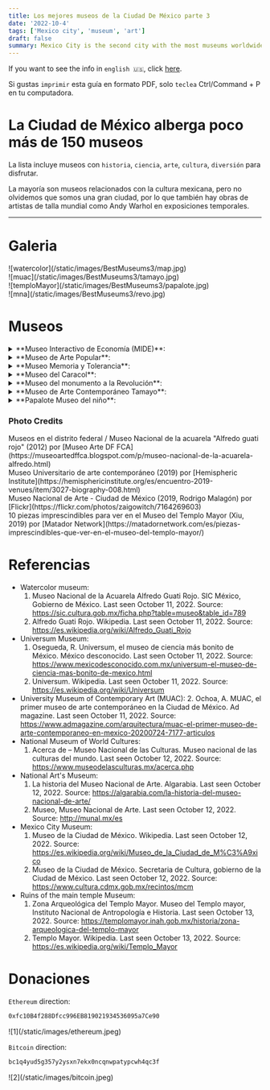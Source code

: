 ```yaml
---
title: Los mejores museos de la Ciudad De México parte 3
date: '2022-10-4'
tags: ['Mexico city', 'museum', 'art']
draft: false
summary: Mexico City is the second city with the most museums worldwide.
---
```

If you want to see the info in `english 🇺🇸`, click [here](/blog/bestMuseums3).

Si gustas `imprimir` esta guía en formato PDF, solo `teclea` Ctrl/Command + P en tu computadora.


# La Ciudad de México alberga poco más de 150 museos

La lista incluye museos con `historia`, `ciencia`, `arte`, `cultura`, `diversión` para disfrutar.

La mayoría son museos relacionados con la cultura mexicana, pero no olvidemos que somos una gran ciudad,
por lo que también hay obras de artistas de talla mundial como Andy Warhol en exposiciones temporales.

---

# Galeria

<div className="-mx-2 flex flex-wrap overflow-hidden xl:-mx-2">
  <div className="my-1 w-full overflow-hidden px-2 xl:my-1 xl:w-1/2 xl:px-2">
    ![watercolor](/static/images/BestMuseums3/map.jpg)
  </div>
  <div className="my-1 w-full overflow-hidden px-2 xl:my-1 xl:w-1/2 xl:px-2">
    ![muac](/static/images/BestMuseums3/tamayo.jpg)
  </div>
  <div className="my-1 w-full overflow-hidden px-2 xl:my-1 xl:w-1/2 xl:px-2">
    ![temploMayor](/static/images/BestMuseums3/papalote.jpg)
  </div>
  <div className="my-1 w-full overflow-hidden px-2 xl:my-1 xl:w-1/2 xl:px-2">
    ![mna](/static/images/BestMuseums3/revo.jpg)
  </div>
</div>

# Museos

<details>
  <summary>**Museo Interactivo de Economía (MIDE)**:</summary>
  <ul>
    <li type="square"> Contexto e historia. También es un museo interactivo, pero enfocado a que los jóvenes se diviertan
       educación financiera, que aprendan divirtiéndose. Inicialmente, comenzaron con la colección numismática
       del Banco de México. Después de eso, muestran la importancia del dinero, de la buena cultura al respecto, 
       y cómo ha cambiado el valor del peso mexicano a lo largo de los años. </li>
     <li type="square"> Lo encontrarás dentro. Exhibiciones interactivas donde puedes tocar pantallas o mover cosas en partes
       del museo, mostrándote diferentes infografías según tu interés en las consultas. En el 
       museo casi no quedan exposiciones temporales. </li>
     <li type="square"> Cómo llegar. Se encuentra casi saliendo de la estación de metro Allende de la línea 2 (azul), a una estación
       en el zócalo. </li>
     <li type="square"> Costo. Entrada general 95 MXN/4.75 dls. Estudiantes $85 MXN/4.25 dls. Si desea crear un ticket,
       te costará 20 MXN/1 USD. </li>
     <li type="square"> Abierto: martes a domingo de 10 a 18. </li>
     <li type="square"> Nivel de seguridad: ⭐️⭐️⭐️⭐️⭐️ (4.3) </li>
     <li type="square"> Visitas guiadas. El museo no tiene recorridos ni infografías en inglés :(.</li>
     <li type="square"> Material adicional. </li>
     <li type="square"> [Sitio web](https://www.mide.org.mx/) oficial del museo. </li>
  </ul>
</details>

<details>
  <summary>**Museo de Arte Popular**:</summary>
  <ul>
     <li type="square"> Contexto e historia. El museo en su historia fue construido como una estación de bomberos y policías, casi un
       hace un siglo, en un México posrevolucionario. Este edificio está influenciado por la arquitectura Art Deco,
       convirtiéndolo en un edificio que se destaca entre los edificios coloniales del centro. </li>
     <li type="square"> Lo encontrarás dentro. El museo cuenta con una exposición permanente sobre el arte de las tradiciones mexicanas y
       representaciones de diferentes partes del país, lo que hace del museo una visita obligada si quieres
       para aprender más sobre una de las culturas más ricas del mundo. A veces hay un par de exposiciones temporales
       que tienen relación con este folclore mexicano. </li>
     <li type="square"> Cómo llegar. El museo está ubicado a pocas cuadras del parque de la alameda central, por lo que puedes llegar
       allí por el trolebús que te deja en la próxima estación de bellas artes o el metro de Juárez o el
       el metrobús de la línea 1 también está cerca. Consulta los avances de las ediciones de los mejores museos porque la
       se encuentran los detalles. </li>
     <li type="square"> Costo. El costo es de 60 MXN/3 dls. El domingo es gratis. También para los estudiantes es gratis. </li>
     <li type="square"> Abierto: martes a domingo de 10 a 18. </li>
     <li type="square"> Nivel de seguridad: ⭐️⭐️⭐️⭐️⭐️ (4.3) </li>
     <li type="square"> Visitas guiadas. Hacen eventos de arte o presentaciones en el entrepiso del museo, por lo que debe
       pregunte en la taquilla para programar un recorrido en inglés. </li>
     <li type="square"> Qué comer.</li>
     <li type="square"> Material adicional. La mayoría de las infografías están en inglés. El museo tiene internet.</li>
     <li type="square"> [Sitio web](https://www.map.cdmx.gob.mx/) oficial del museo. </li>
   </ul>
</details>

<details>
  <summary>**Museo Memoria y Tolerancia**:</summary>
  <ul>
     <li type="square"> Contexto e historia. Es un museo que se encuentra al lado de la Secretaría de Relaciones Exteriores.
       Es un museo que te hace pensar en la calidad de humanos y de sociedad que somos, recapitulando
       los horrores que hemos cometido como especie, hablando del holocausto, genocidio, racismo
       en diferentes partes del mundo, de forma interactiva. </li>
     <li type="square"> Lo encontrarás dentro. </li>
       - A) Exposición permanente. Las exposiciones que son
     permanentes se relacionan precisamente con tales injusticias, detallando los hechos para que te sientas en esos
     acontecimientos y no cometemos los mismos errores. Encontrarás:
         - i) Holocausto alemán durante el imperio nazi
         - ii) Genocidio Armenio
         - iii) La situación que ha estado enfrentando Camboya
         - iv) Desplazamiento y genocidio en Guatemala
         - v) Racismo en Ruanda
         - vi) División y eventos catastróficos en Yugoslavia
         - vii) Darfur
       - B) Exposiciones temporales. De la misma manera, son exhibiciones para que seamos empáticos.
     como una sociedad. La exposición que me tocó presenciar estaba relacionada con el trasfondo y cómo hemos
     explotado el planeta, de ahí la importancia de cuidar el medio ambiente.
     <li type="square"> Cómo llegar. Se encuentra a tres cuadras del [Palacio de Bellas Artes](/blog/bestMuseums1),
       por lo que las instrucciones sobre cómo llegar al sitio lo ayudarán. </li>
     <li type="square"> Costo. Para estudiantes el costo es de 85 MXN/4.25 dls, para el público en general es de 105 MXN/5.25 dls.
       Con audioguía (hay en inglés) cuesta 105 MXN/5,25 dls para estudiantes, 125 MXN/6,25 para
       el público general. El costo de las exposiciones temporales es de 30 MXN/1.5 dls para estudiantes y 50 MXN/2.5
       dls para el público en general. Puedes comprar tus boletos [aquí](https://boletopolis.com/es/evento/19188),
       solo se puede comprar la entrada general, los audios y las exposiciones temporales se compran en el museo. </li>
     <li type="square"> Abierto: martes a domingo de 10 a 18. </li>
     <li type="square"> Nivel de seguridad: ⭐️⭐️⭐️⭐️⭐️ (4.5) </li>
     <li type="square"> Visitas guiadas. No hay :(, pero por eso tienen las audioguías.</li>
     <li type="square"> Qué comer. </li>
     <li type="square"> Material adicional. No hay infografías en inglés :). </li>
     <li type="square"> [Sitio web](https://www.myt.org.mx/) oficial del museo. </li>
   </ul>
</details>

<details>
  <summary>**Museo del Caracol**:</summary>
  <ul>
     <li type="square"> Contexto e historia. Este proyecto surgió a partir de una idea de la secretaria de educación pública
       en ese momento, que ilustrará los momentos más importantes de la historia de México de una manera sencilla
       y amena, y en conmemoración de los aniversarios de la Independencia y Revolución Mexicana. </li>
     <li type="square"> Lo encontrarás dentro. Es un museo con un paseo bastante peculiar, que te mostrará una línea del tiempo
       de la independencia de México a un México contemporáneo, con muchos modelos y representaciones
       que te retroceden a tales hechos históricos. Al final encontrarás un águila que abajo tiene
       una copia de nuestra última constitución válida. </li>
     <li type="square"> Cómo llegar. Son 300 metros antes de llegar al castillo de Chapultepec, en una desvío, por lo que su [información](/blog/mejoresMuseos1)
       Te ayudará. </li>
     <li type="square"> Costo. 85 MXN/4.25 dólares. De hecho, si quieres ir también a este museo y no tienes
       para subir y bajar, tendrás que comprar la entrada al castillo de Chapultepec, que cuesta
       lo mismo. Si necesitas guardar mochila, comida o ropa, hay lockers por 10 MXN/0.5 dls,
       pero debes comprarlos antes de subir. No boletos en línea. </li>
     <li type="square"> Abierto: martes a domingo de 9 a 16:15. </li>
     <li type="square"> Nivel de seguridad: ⭐️⭐️⭐️⭐️⭐️ (4.5) </li>
     <li type="square"> Visitas guiadas. Las infografías están en español|.</li>
     <li type="square"> Qué comer. .</li>
     <li type="square"> Material adicional. .</li>
     <li type="square"> [Sitio web](https://www.caracol.inah.gob.mx/) oficial del museo. </li>
   </ul>
</details>

<details>
  <summary> **Museo del monumento a la Revolución**:</summary>
  <ul>
     <li type="square"> Contexto e historia. Es un museo que relata todo lo acontecido en este magno evento
       que pasó en México después de tener a Porfirio Díaz en el poder por tantos años, por lo que este armado
       conflicto se inició por el descontento de los mexicanos, en una guerra interna que se dio en
       1910 hasta aproximadamente 1921, por lo que este museo muestra ese evento y la vida en México después. El Museo
       Está ubicado en el monumento a la revolución. </li>
     <li type="square"> Lo encontrarás dentro. </li>
       - A) Museo. El museo apenas tiene exposiciones temporales,
       pero obviamente están relacionados con este evento, por lo que a veces verás pinturas de paisajes que
       mostrar el México de esa época. En cuanto a lo permanente, verás la ropa, armas, documentos,
       banderas, mapas de todo lo relacionado con el conflicto armado.
       - B) Mirador. Esto es externo a la
       museo, pero vale completamente la pena, es ver la Ciudad de México desde los 42 metros de altura del monumento.
       Hay una cafetería pero no es barata.
     <li type="square"> Cómo llegar. </li>
       - A) Desde la estación de metrobús Plaza de la República. Andar como
       5 minutos al monumento.
       - B) Desde la estación de metro Revolución. Camina como 15 minutos.
     <li type="square"> Costo. El museo cobra 38 MXN/2 dls para público en general, 19 MXN/1 dls para estudiantes. Los domingos
       es gratis. Por el mirador cobran 120 MXN/6 dls o 100 MXN/5 dls para estudiantes. Hay
       muchos paquetes pero este es el más básico. </li>
     <li type="square"> Abierto: martes a domingo de 10 a 18.</li>
     <li type="square"> Nivel de seguridad: ⭐️⭐️⭐️⭐️⭐️ (4.5) </li>
     <li type="square"> Visitas guiadas. Hay recorridos de abierto a cerrado, por lo que no es necesario programar. </li>
     <li type="square"> Qué comer. </li>
     <li type="square"> Material adicional. No hay infografias en ingles :(.</li>
     <li type="square">[Sitio web](https://www.cultura.cdmx.gob.mx/recintos/mnr) oficial del museo. </li>
   </ul>
</details>

<details>
  <summary>**Museo de Arte Contemporáneo Tamayo**: </summary>
  <ul>
     <li type="square"> Contexto e historia. Inicialmente, el museo fue creado para mostrar las pinturas más representativas
       de Rufino Tamayo. A diferencia de Diego Rivera, Orozco y Siqueiros, él no captó la política ni el nacionalismo,
       sino más bien tradiciones mexicanas. Hace años recuerdo que muchas obras del pintor se mostraban en
       este museo, ahora hay muchas exposiciones temporales de arte abstracto, pero no tengo ninguna duda de que
       regresarán pronto. Rufino era mi paisano, nacimos en el mismo estado de México, en Oaxaca. </li>
     <li type="square"> Lo encontrarás dentro. De manera similar al museo Jumex y al MUAC, este museo presenta
       exposiciones de arte, que tienen un toque cotidiano, que demuestra la sencillez de lo simple
       objetos o momentos pueden convertirse en arte. Todos somos artistas. </li>
     <li type="square"> Cómo llegar. Saliendo de la estación de metro Chapultepec, puedes caminar un par de minutos. Otra opción es tomar el metrobús línea 7 y bajarse en la estación Gandhi. </li>
     <li type="square"> Costo. 80 MXN / 4 dólares. Los domingos es gratis. Estudiantes internacionales y niños menores de 12 años de
       edad la entrada es gratuita. </li>
     <li type="square"> Abierto: martes a domingo de 10 a 18. </li>
     <li type="square"> Nivel de seguridad: ⭐️⭐️⭐️⭐️⭐️ (4.5) </li>
     <li type="square"> Visitas guiadas. Los guias tienen un costo, depende de la cantidad de personas, y si quieres un guia
       en inglés, debe comunicarse con Rubí Gokigenyo al +52 5541228200 ext. 5333 o a rubigokigenyo@museotamayo.org.</li>
     <li type="square"> Qué comer. .</li>
     <li type="square"> Material adicional. Hay infografías en inglés :). </li>
     <li type="square"> [Sitio web](https://www.museotamayo.org/) oficial del museo. </li>
   </ul>
</details>

<details>
  <summary>**Papalote Museo del niño**: </summary>
  <ul>
     <li type="square"> Contexto e historia. Nace como una asociación sin ánimo de lucro para que niños, profesores y padres
       puedan aprender mientras juegan. El recinto cuenta con azulejos que decoran su fachada, siendo un ícono mexicano. </li>
     <li type="square"> Lo encontrarás dentro. Es un museo muy interactivo dedicado a los niños, que a través de juegos
       adquirir conocimientos, no tan científicos como el universum, pero súper útiles para su corta edad. </li>
     <li type="square"> Cómo llegar. Tendrás que caminar unos 20 minutos saliendo de la estación de metro Constituyentes,
       hacia Barranca del Muerto, y tendrás que cruzar dos puentes peatonales, el segundo que
       Subirás al puente y verás una de las principales avenidas de la ciudad, similar a una autopista (el periférico). </li>
     <li type="square"> Costo. 159 MXN/8 dólares de martes a jueves. 200 MXN/10 dls de viernes a domingo. Eso depende
       en el paquete y las atracciones son el costo. Puedes comprar tus boletos [aquí](https://compraenlinea.papalote.org.mx/paso2)(Nota,
       tiene que ser la sede de Chapultepec). </li>
     <li type="square"> Abierto: Martes a jueves de 10 a 18 hrs. Viernes a Domingo de 10 a 19 hrs. </li>
     <li type="square"> Nivel de seguridad: ⭐️⭐️⭐️⭐️⭐️ (4.5) </li>
     <li type="square"> Visitas guiadas. . </li>
     <li type="square"> Qué comer. Fuera del museo hay muchos restaurantes de comida rápida a un precio asequible. </li>
     <li type="square"> Material adicional. .</li>
     <li type="square"> [Sitio web](https://papalote.org.mx/) oficial del museo. </li>
   </ul>
</details>

### Photo Credits

<div>
  Museos en el distrito federal / Museo Nacional de la acuarela "Alfredo guati rojo" (2012) por
  [Museo Arte DF
  FCA](https://museoartedffca.blogspot.com/p/museo-nacional-de-la-acuarela-alfredo.html)
</div>
<div>
  Museo Universitario de arte contemporáneo (2019) por [Hemispheric
  Institute](https://hemisphericinstitute.org/es/encuentro-2019-venues/item/3027-biography-008.html)
</div>
<div>
  Museo Nacional de Arte - Ciudad de México (2019, Rodrigo Malagón) por
  [Flickr](https://flickr.com/photos/zaigowitch/7164269603)
</div>
<div>
  10 piezas imprescindibles para ver en el Museo del Templo Mayor (Xiu, 2019) por [Matador
  Network](https://matadornetwork.com/es/piezas-imprescindibles-que-ver-en-el-museo-del-templo-mayor/)
</div>

# Referencias

- Watercolor museum:
  1. Museo Nacional de la Acuarela Alfredo Guati Rojo. SIC México, Gobierno de México. Last seen October 11, 2022. Source:
     https://sic.cultura.gob.mx/ficha.php?table=museo&table_id=789
  2. Alfredo Guati Rojo. Wikipedia. Last seen October 11, 2022. Source:
     https://es.wikipedia.org/wiki/Alfredo_Guati_Rojo
- Universum Museum:
  1. Osegueda, R. Universum, el museo de ciencia más bonito de México. México desconocido. Last seen October 11, 2022. Source: https://www.mexicodesconocido.com.mx/universum-el-museo-de-ciencia-mas-bonito-de-mexico.html
  2. Universum. Wikipedia. Last seen October 11, 2022. Source: https://es.wikipedia.org/wiki/Universum
- University Museum of Contemporary Art (MUAC): 2. Ochoa, A. MUAC, el primer museo de arte contemporáneo en la Ciudad de México. Ad magazine. Last seen October 11, 2022. Source: https://www.admagazine.com/arquitectura/muac-el-primer-museo-de-arte-contemporaneo-en-mexico-20200724-7177-articulos
- National Museum of World Cultures:
  1. Acerca de – Museo Nacional de las Culturas. Museo nacional de las culturas del mundo. Last seen October 12, 2022. Source: https://www.museodelasculturas.mx/acerca.php
- National Art's Museum:
  1. La historia del Museo Nacional de Arte. Algarabia. Last seen October 12, 2022. Source: https://algarabia.com/la-historia-del-museo-nacional-de-arte/
  2. Museo, Museo Nacional de Arte. Last seen October 12, 2022. Source: http://munal.mx/es
- Mexico City Museum:
  1. Museo de la Ciudad de México. Wikipedia. Last seen October 12, 2022. Source: https://es.wikipedia.org/wiki/Museo_de_la_Ciudad_de_M%C3%A9xico
  2. Museo de la Ciudad de México. Secretaria de Cultura, gobierno de la Ciudad de México. Last seen October 12, 2022. Source: https://www.cultura.cdmx.gob.mx/recintos/mcm
- Ruins of the main temple Museum:
  1. Zona Arqueológica del Templo Mayor. Museo del Templo mayor, Instituto Nacional de Antropología e Historia. Last seen October 13, 2022. Source: https://templomayor.inah.gob.mx/historia/zona-arqueologica-del-templo-mayor
  2. Templo Mayor. Wikipedia. Last seen October 13, 2022. Source: https://es.wikipedia.org/wiki/Templo_Mayor

# Donaciones

`Ethereum` direction:

```bash
0xfc10B4f288Dfcc996EB819021934536095a7Ce90
```

<div className="-mx-2 flex flex-wrap overflow-hidden xl:-mx-2">
  <div className="my-1 w-full overflow-hidden px-2 xl:my-1 xl:w-1/2 xl:px-2">
    ![1](/static/images/ethereum.jpeg)
  </div>
</div>

`Bitcoin` direction:

```bash
bc1q4yud5g357y2ysxn7ekx0ncqnwpatypcwh4qc3f
```

<div className="-mx-2 flex flex-wrap overflow-hidden xl:-mx-2">
  <div className="my-1 w-full overflow-hidden px-2 xl:my-1 xl:w-1/2 xl:px-2">
    ![2](/static/images/bitcoin.jpeg)
  </div>
</div>
